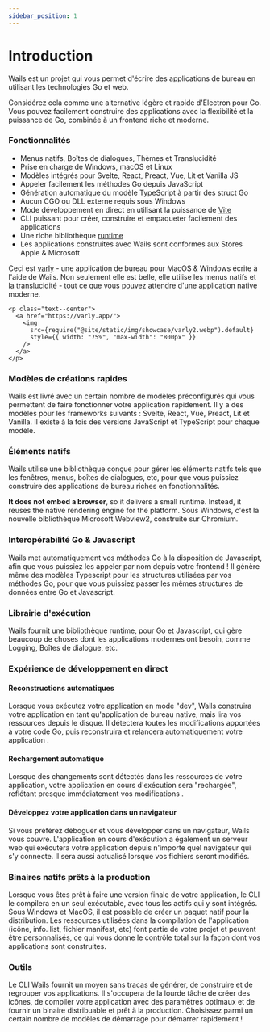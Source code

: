 ```yaml
---
sidebar_position: 1
---
```


# Introduction

Wails est un projet qui vous permet d'écrire des applications de bureau en utilisant les technologies Go et web.

Considérez cela comme une alternative légère et rapide d'Electron pour Go. Vous pouvez facilement construire des applications avec la flexibilité et la puissance de Go, combinée à un frontend riche et moderne.

### Fonctionnalités

- Menus natifs, Boîtes de dialogues, Thèmes et Translucidité
- Prise en charge de Windows, macOS et Linux
- Modèles intégrés pour Svelte, React, Preact, Vue, Lit et Vanilla JS
- Appeler facilement les méthodes Go depuis JavaScript
- Génération automatique du modèle TypeScript à partir des struct Go
- Aucun CGO ou DLL externe requis sous Windows
- Mode développement en direct en utilisant la puissance de [Vite](https://vitejs.dev/)
- CLI puissant pour créer, construire et empaqueter facilement des applications
- Une riche bibliothèque [runtime](/docs/reference/runtime/intro)
- Les applications construites avec Wails sont conformes aux Stores Apple & Microsoft

Ceci est [varly](https://varly.app) - une application de bureau pour MacOS & Windows écrite à l'aide de Wails. Non seulement elle est belle, elle utilise les menus natifs et la translucidité - tout ce que vous pouvez attendre d'une application native moderne.

```mdx-code-block
<p class="text--center">
  <a href="https://varly.app/">
    <img
      src={require("@site/static/img/showcase/varly2.webp").default}
      style={{ width: "75%", "max-width": "800px" }}
    />
  </a>
</p>
```

### Modèles de créations rapides

Wails est livré avec un certain nombre de modèles préconfigurés qui vous permettent de faire fonctionner votre application rapidement. Il y a des modèles pour les frameworks suivants : Svelte, React, Vue, Preact, Lit et Vanilla. Il existe à la fois des versions JavaScript et TypeScript pour chaque modèle.

### Éléments natifs

Wails utilise une bibliothèque conçue pour gérer les éléments natifs tels que les fenêtres, menus, boîtes de dialogues, etc, pour que vous puissiez construire des applications de bureau riches en fonctionnalités.

**It does not embed a browser**, so it delivers a small runtime. Instead, it reuses the native rendering engine for the platform. Sous Windows, c'est la nouvelle bibliothèque Microsoft Webview2, construite sur Chromium.

### Interopérabilité Go & Javascript

Wails met automatiquement vos méthodes Go à la disposition de Javascript, afin que vous puissiez les appeler par nom depuis votre frontend ! Il génère même des modèles Typescript pour les structures utilisées par vos méthodes Go, pour que vous puissiez passer les mêmes structures de données entre Go et Javascript.

### Librairie d'exécution

Wails fournit une bibliothèque runtime, pour Go et Javascript, qui gère beaucoup de choses dont les applications modernes ont besoin, comme Logging, Boîtes de dialogue, etc.

### Expérience de développement en direct

#### Reconstructions automatiques

Lorsque vous exécutez votre application en mode "dev", Wails construira votre application en tant qu'application de bureau native, mais lira vos ressources depuis le disque. Il détectera toutes les modifications apportées à votre code Go, puis reconstruira et relancera automatiquement votre application .

#### Rechargement automatique

Lorsque des changements sont détectés dans les ressources de votre application, votre application en cours d'exécution sera "rechargée", reflétant presque immédiatement vos modifications .

#### Développez votre application dans un navigateur

Si vous préférez déboguer et vous développer dans un navigateur, Wails vous couvre. L'application en cours d'exécution a également un serveur web qui exécutera votre application depuis n'importe quel navigateur qui s'y connecte. Il sera aussi actualisé lorsque vos fichiers seront modifiés.

### Binaires natifs prêts à la production

Lorsque vous êtes prêt à faire une version finale de votre application, le CLI le compilera en un seul exécutable, avec tous les actifs qui y sont intégrés. Sous Windows et MacOS, il est possible de créer un paquet natif pour la distribution. Les ressources utilisées dans la compilation de l'application (icône, info. list, fichier manifest, etc) font partie de votre projet et peuvent être personnalisés, ce qui vous donne le contrôle total sur la façon dont vos applications sont construites.

### Outils

Le CLI Wails fournit un moyen sans tracas de générer, de construire et de regrouper vos applications. Il s'occupera de la lourde tâche de créer des icônes, de compiler votre application avec des paramètres optimaux et de fournir un binaire distribuable et prêt à la production. Choisissez parmi un certain nombre de modèles de démarrage pour démarrer rapidement !
